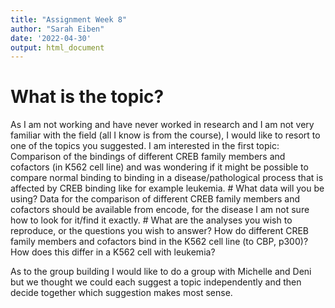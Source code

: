 ---
title: "Assignment Week 8"
author: "Sarah Eiben"
date: '2022-04-30'
output: html_document
---

# What is the topic?
As I am not working and have never worked in research and I am not very familiar with the field (all I know is from the course), I would like to resort to one of the topics you suggested.
I am interested in the first topic: Comparison of the bindings of different CREB family members and cofactors (in K562 cell line) and was wondering if it might be possible to compare normal binding to binding in a disease/pathological process that is affected by CREB binding like for example leukemia.
# What data will you be using?
Data for the comparison of different CREB family members and cofactors should be available from encode, for the disease I am not sure how to look for it/find it exactly.
# What are the analyses you wish to reproduce, or the questions you wish to answer?
How do different CREB family members and cofactors bind in the K562 cell line (to CBP, p300)?
How does this differ in a K562 cell with leukemia?

As to the group building I would like to do a group with Michelle and Deni but we thought we could each suggest a topic independently and then decide together which suggestion makes most sense.